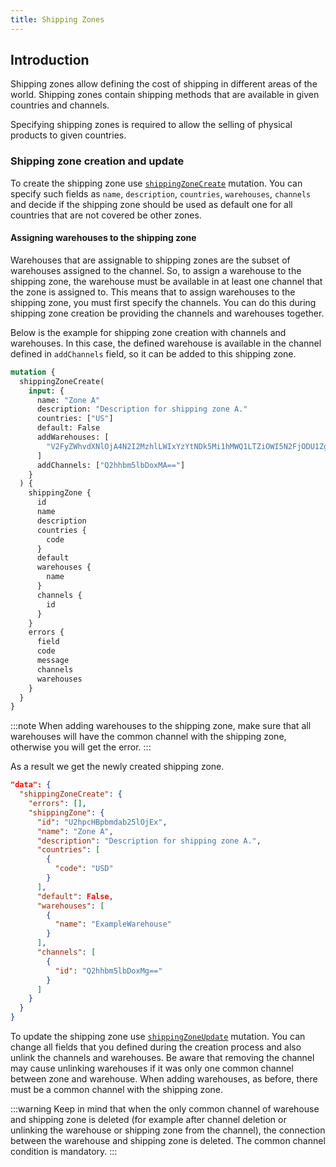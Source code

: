 ```yaml
---
title: Shipping Zones
---
```


## Introduction

Shipping zones allow defining the cost of shipping in different areas of the world.
Shipping zones contain shipping methods that are available in given countries and
channels.

Specifying shipping zones is required to allow the selling of physical products to given countries.

### Shipping zone creation and update

To create the shipping zone use [`shippingZoneCreate`](developer/api-reference/mutations/shipping-zone-create.mdx) mutation.
You can specify such fields as `name`, `description`, `countries`, `warehouses`, `channels` and
decide if the shipping zone should be used as default one for all countries
that are not covered be other zones.

#### Assigning warehouses to the shipping zone

Warehouses that are assignable to shipping zones are the subset of warehouses assigned to the channel.
So, to assign a warehouse to the shipping zone, the warehouse must be available
in at least one channel that the zone is assigned to.
This means that to assign warehouses to the shipping zone, you must first specify
the channels. You can do this during shipping zone creation be providing the
channels and warehouses together.

Below is the example for shipping zone creation with channels and warehouses.
In this case, the defined warehouse is available in the channel defined in `addChannels` field,
so it can be added to this shipping zone.

```graphql {2-12}
mutation {
  shippingZoneCreate(
    input: {
      name: "Zone A"
      description: "Description for shipping zone A."
      countries: ["US"]
      default: False
      addWarehouses: [
        "V2FyZWhvdXNlOjA4N2I2MzhlLWIxYzYtNDk5Mi1hMWQ1LTZiOWI5N2FjODU1Zg=="
      ]
      addChannels: ["Q2hhbm5lbDoxMA=="]
    }
  ) {
    shippingZone {
      id
      name
      description
      countries {
        code
      }
      default
      warehouses {
        name
      }
      channels {
        id
      }
    }
    errors {
      field
      code
      message
      channels
      warehouses
    }
  }
}
```

:::note
When adding warehouses to the shipping zone, make sure that all warehouses will have
the common channel with the shipping zone, otherwise you will get the error.
:::

As a result we get the newly created shipping zone.

```json
"data": {
  "shippingZoneCreate": {
    "errors": [],
    "shippingZone": {
      "id": "U2hpcHBpbmdab25lOjEx",
      "name": "Zone A",
      "description": "Description for shipping zone A.",
      "countries": [
        {
          "code": "USD"
        }
      ],
      "default": False,
      "warehouses": [
        {
          "name": "ExampleWarehouse"
        }
      ],
      "channels": [
        {
          "id": "Q2hhbm5lbDoxMg=="
        }
      ]
    }
  }
}
```

To update the shipping zone use [`shippingZoneUpdate`](developer/api-reference/mutations/shipping-zone-update.mdx) mutation.
You can change all fields that you defined during the creation process and also unlink
the channels and warehouses. Be aware that removing the channel may cause unlinking
warehouses if it was only one common channel between zone and warehouse.
When adding warehouses, as before, there must be a common channel with the shipping zone.

:::warning
Keep in mind that when the only common channel of warehouse and shipping zone
is deleted (for example after channel deletion or unlinking the warehouse or shipping zone from the channel),
the connection between the warehouse and shipping zone is deleted.
The common channel condition is mandatory.
:::
